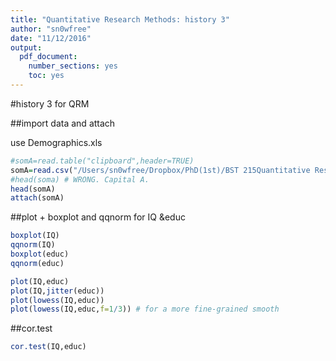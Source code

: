 ```yaml
---
title: "Quantitative Research Methods: history 3"
author: "sn0wfree"
date: "11/12/2016"
output: 
  pdf_document: 
    number_sections: yes
    toc: yes
---
```

#history 3 for QRM

##import data and attach


use Demographics.xls

```r
#somA=read.table("clipboard",header=TRUE)
somA=read.csv("/Users/sn0wfree/Dropbox/PhD(1st)/BST 215Quantitative Research Methods term 1/r code/Demographics.csv",header=TRUE)
#head(soma) # WRONG. Capital A.
head(somA)
attach(somA)
```

##plot 
+ boxplot and qqnorm for IQ &educ
```r
boxplot(IQ)
qqnorm(IQ)
boxplot(educ)
qqnorm(educ)

plot(IQ,educ)
plot(IQ,jitter(educ))
plot(lowess(IQ,educ))
plot(lowess(IQ,educ,f=1/3)) # for a more fine-grained smooth
```


##cor.test
```r
cor.test(IQ,educ)
```


